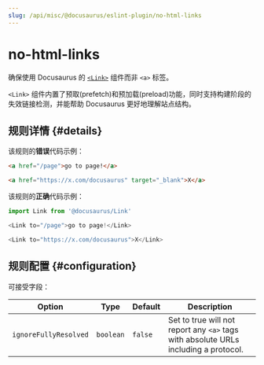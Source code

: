 ```yaml
---
slug: /api/misc/@docusaurus/eslint-plugin/no-html-links
---
```


# no-html-links


确保使用 Docusaurus 的 [`<Link>`](../../../docusaurus-core.mdx#link) 组件而非 `<a>` 标签。

`<Link>` 组件内置了预取(prefetch)和预加载(preload)功能，同时支持构建阶段的失效链接检测，并能帮助 Docusaurus 更好地理解站点结构。

## 规则详情 {#details}

该规则的**错误**代码示例：

```html
<a href="/page">go to page!</a>

<a href="https://x.com/docusaurus" target="_blank">X</a>
```

该规则的**正确**代码示例：

```js
import Link from '@docusaurus/Link'

<Link to="/page">go to page!</Link>

<Link to="https://x.com/docusaurus">X</Link>
```

## 规则配置 {#configuration}

可接受字段：

<APITable>

| Option | Type | Default | Description |
| --- | --- | --- | --- |
| `ignoreFullyResolved` | `boolean` | `false` | Set to true will not report any `<a>` tags with absolute URLs including a protocol. |

</APITable>